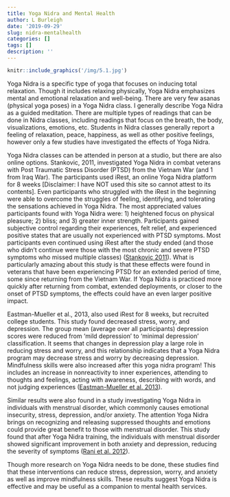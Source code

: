 ---
title: Yoga Nidra and Mental Health
author: L Burleigh
date: '2019-09-29'
slug: nidra-mentalhealth
categories: []
tags: []
description: ''
---

```{r us, out.width='40%', fig.show='hold', echo = FALSE}
knitr::include_graphics('/img/5.1.jpg')
```


Yoga Nidra is a specific type of yoga that focuses on inducing total relaxation. Though it includes relaxing physically, Yoga Nidra emphasizes mental and emotional relaxation and well-being. There are very few asanas (physical yoga poses) in a Yoga Nidra class. I generally describe Yoga Nidra as a guided meditation. There are multiple types of readings that can be done in Nidra classes, including readings that focus on the breath, the body, visualizations, emotions, etc. Students in Nidra classes generally report a feeling of relaxation, peace, happiness, as well as other positive feelings, however only a few studies have investigated the effects of Yoga Nidra. 

Yoga Nidra classes can be attended in person at a studio, but there are also online options. Stankovic, 2011, investigated Yoga Nidra in combat veterans with Post Traumatic Stress Disorder (PTSD) from the Vietnam War (and 1 from Iraq War). The participants used iRest, an online Yoga Nidra platform for 8 weeks [Disclaimer: I have NOT used this site so cannot attest to its contents]. Even participants who struggled with the iRest in the beginning were able to overcome the struggles of feeling, identifying, and tolerating the sensations achieved in Yoga Nidra.  The most appreciated values participants found with Yoga Nidra were: 1) heightened focus on physical pleasure; 2) bliss; and 3) greater inner strength. Participants gained subjective control regarding their experiences, felt relief, and experienced positive states that are usually not experienced with PTSD symptoms. Most participants even continued using iRest after the study ended (and those who didn’t continue were those with the most chronic and severe PTSD symptoms who missed multiple classes) ([Stankovic 2011](https://www.iaytjournals.org/doi/abs/10.17761/ijyt.21.1.v823454h5v57n160?journalCode=ijyt)). What is particularly amazing about this study is that these effects were found in veterans that have been experiencing PTSD for an extended period of time, some since returning from the Vietnam War. If Yoga Nidra is practiced more quickly after returning from combat, extended deployments, or closer to the onset of PTSD symptoms, the effects could have an even larger positive impact. 

Eastman-Mueller et al., 2013, also used iRest for 8 weeks, but recruited college students. This study found decreased stress, worry, and depression. The group mean (average over all participants) depression scores were reduced from ‘mild depression’ to ‘minimal depression’ classification. It seems that changes in depression play a large role in reducing stress and worry, and this relationship indicates that a Yoga Nidra program may decrease stress and worry by decreasing depression. Mindfulness skills were also increased after this yoga nidra program! This includes an increase in nonreactivity to inner experiences, attending to thoughts and feelings, acting with awareness, describing with words, and not judging experiences ([Eastman-Mueller et al. 2013](https://www.iaytjournals.org/doi/abs/10.17761/ijyt.23.2.r8735770101m8277?journalCode=ijyt)). 

Similar results were also found in a study investigating Yoga Nidra in individuals with menstrual disorder, which commonly causes emotional insecurity, stress, depression, and/or anxiety. The attention Yoga Nidra brings on recognizing and releasing suppressed thoughts and emotions could provide great benefit to those with menstrual disorder. This study found that after Yoga Nidra training, the individuals with menstrual disorder showed significant improvement in both anxiety and depression, reducing the severity of symptoms ([Rani et al. 2012](https://www.sciencedirect.com/science/article/pii/S1744388116302432)).

Though more research on Yoga Nidra needs to be done, these studies find that these interventions can reduce stress, depression, worry, and anxiety as well as improve mindfulness skills. These results suggest Yoga Nidra is effective and may be useful as a companion to mental health services.
